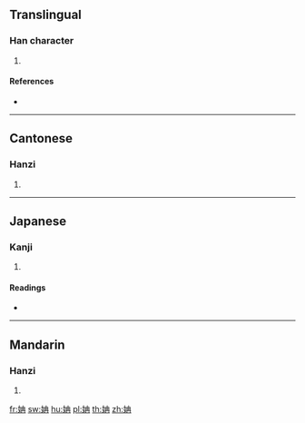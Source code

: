 {{character info/new}}
==Translingual==

===Han character===
{{Han char|rn=38|rad=女|as=05|sn=8|four=45447|canj=VGB|ids=⿰女冉}}

# {{defn|Han|sort=女05}}

====References====
* {{Han ref|kx=0258.210|dkj=06167|dj=0523.230|hdz=21037.050|uh=59CC|ud=22988|bh=CC49|bd=52297}}

----

==Cantonese==

===Hanzi===
{{yue-hanzi|jyut=[[jim5]]|y=yim5}}

# {{defn|lang=yue|sort=女05}}

----

==Japanese==

===Kanji===
{{ja-kanji|grade=|rs=女05}}

# {{defn|lang=ja|sort=女05}}

====Readings====
* {{ja-readings|on=[[ぜん]] (zen)|kun=}}

----

==Mandarin==

===Hanzi===
{{cmn-hanzi|pin=[[rǎn]] ([[ran3]])|wg=jan<sup>3</sup>}}

# {{defn|lang=cmn|sort=女05}}

[[fr:姌]]
[[sw:姌]]
[[hu:姌]]
[[pl:姌]]
[[th:姌]]
[[zh:姌]]